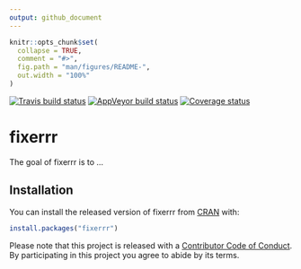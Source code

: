 ```yaml
---
output: github_document
---
```


<!-- README.md is generated from README.Rmd. Please edit that file -->

```r
knitr::opts_chunk$set(
  collapse = TRUE,
  comment = "#>",
  fig.path = "man/figures/README-",
  out.width = "100%"
)
```

[![Travis build status](https://travis-ci.org/evanodell/fixerrr.svg?branch=master)](https://travis-ci.org/evanodell/fixerrr)
[![AppVeyor build status](https://ci.appveyor.com/api/projects/status/github/evanodell/fixerrr?branch=master&svg=true)](https://ci.appveyor.com/project/evanodell/fixerrr)
[![Coverage status](https://codecov.io/gh/evanodell/fixerrr/branch/master/graph/badge.svg)](https://codecov.io/github/evanodell/fixerrr?branch=master)

# fixerrr

The goal of fixerrr is to ...

## Installation

You can install the released version of fixerrr from [CRAN](https://CRAN.R-project.org) with:

``` r
install.packages("fixerrr")
```




Please note that this project is released with a [Contributor Code of Conduct](CODE_OF_CONDUCT.md).
By participating in this project you agree to abide by its terms.
